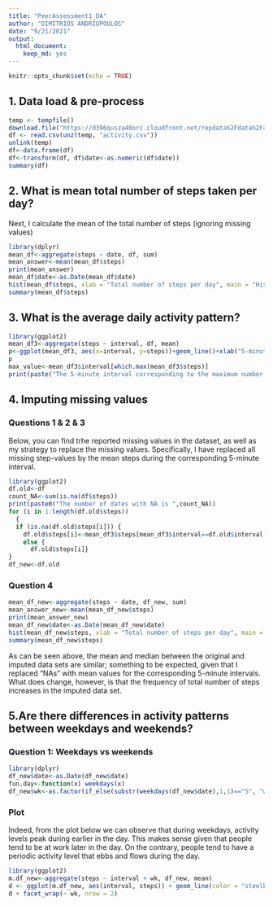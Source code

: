 ```yaml
---
title: "PeerAssessment1_DA"
author: "DIMITRIOS ANDRIOPOULOS"
date: "9/21/2021"
output: 
  html_document: 
    keep_md: yes
---
```


```r
knitr::opts_chunk$set(echo = TRUE)
```

## 1. Data load & pre-process
```r
temp <- tempfile()
download.file("https://d396qusza40orc.cloudfront.net/repdata%2Fdata%2Factivity.zip",temp)
df <- read.csv(unz(temp, "activity.csv"))
unlink(temp)
df<-data.frame(df)
df<-transform(df, df$date<-as.numeric(df$date))
summary(df)
```

## 2. What is mean total number of steps taken per day?

Next, I calculate the mean of the total number of steps (ignoring missing values)

```r
library(dplyr)
mean_df<-aggregate(steps ~ date, df, sum)
mean_answer<-mean(mean_df$steps)
print(mean_answer)
mean_df$date<-as.Date(mean_df$date)
hist(mean_df$steps, xlab = "Total number of steps per day", main = "Histogram of total number of steps taken each day")
summary(mean_df$steps)
```

## 3. What is the average daily activity pattern?
```r
library(ggplot2)
mean_df3<-aggregate(steps ~ interval, df, mean)
p<-ggplot(mean_df3, aes(x=interval, y=steps))+geom_line()+xlab("5-minute interval (min)")+ylab("Average number of steps taken (# of steps)")
p
max_value<-mean_df3$interval[which.max(mean_df3$steps)]
print(paste("The 5-minute interval corresponding to the maximum number of steps, on average across all days, is", max_value))
```

## 4. Imputing missing values
### Questions 1 & 2 & 3
Below, you can find trhe reported missing values in the dataset, as well as my strategy to replace the missing values. Specifically, I have replaced all missing step-values by the mean steps during the corresponding 5-minute interval.
```r
library(ggplot2)
df.old<-df
count_NA<-sum(is.na(df$steps))
print(paste0("The number of dates with NA is ",count_NA))
for (i in 1:length(df.old$steps)) 
  {
  if (is.na(df.old$steps[i])) {
    df.old$steps[i]<-mean_df3$steps[mean_df3$interval==df.old$interval[i]]}
    else {
      df.old$steps[i]}
}
df_new<-df.old
```
### Question 4
``` r
mean_df_new<-aggregate(steps ~ date, df_new, sum)
mean_answer_new<-mean(mean_df_new$steps)
print(mean_answer_new)
mean_df_new$date<-as.Date(mean_df_new$date)
hist(mean_df_new$steps, xlab = "Total number of steps per day", main = "Histogram of total number of steps taken each day (NA replaced)")
summary(mean_df_new$steps)
```
As can be seen above, the mean and median between the original and imputed data sets are similar; something to be expected, given that I replaced "NAs" with mean values for the corresponding 5-minute intervals. What does change, however, is that the frequency of total number of steps increases in the imputed data set. 

## 5.Are there differences in activity patterns between weekdays and weekends?
### Question 1: Weekdays vs weekends
``` r
library(dplyr)
df_new$date<-as.Date(df_new$date)
fun.day<-function(x) weekdays(x)
df_new$wk<-as.factor(if_else(substr(weekdays(df_new$date),1,1)=="S", "weekend","weekday"))
```

### Plot 
Indeed, from the plot below we can observe that during weekdays, activity levels peak during earlier in the day. This makes sense given that people tend to be at work later in the day. On the contrary, people tend to have a periodic activity level that ebbs and flows during the day.

``` r
library(ggplot2)
m.df_new<-aggregate(steps ~ interval + wk, df_new, mean)
d <- ggplot(m.df_new, aes(interval, steps)) + geom_line(color = "steelblue", size = 0.5) + theme(aspect.ratio = 1)
d + facet_wrap(~ wk, nrow = 2)
```